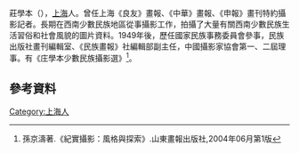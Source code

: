 莊學本（{{bd|1909年||1984年|7月15日|catIdx=莊}}），[[上海|上海]]人。曾任上海《良友》畫報、《中華》畫報、《申報》畫刊特約攝影記者。長期在西南少數民族地區從事攝影工作，拍攝了大量有關西南少數民族生活習俗和社會風貌的圖片資料。1949年後，歷任國家民族事務委員會參事，民族出版社畫刊編輯室、《民族畫報》社編輯部副主任，中國攝影家協會第一、二屆理事。有《庄學本少數民族攝影選》<ref>孫京濤著.《紀實攝影：風格與探索》.山東畫報出版社,2004年06月第1版</ref>。

== 參考資料 ==
{{reflist}}
[[Category:上海人|Category:上海人]]